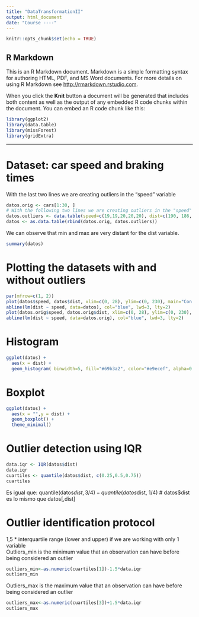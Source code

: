 ---
title: "DataTransformationII"
output: html_document
date: "Course ----"
---

```{r setup, include=FALSE}
knitr::opts_chunk$set(echo = TRUE)
```

## R Markdown

This is an R Markdown document. Markdown is a simple formatting syntax for authoring HTML, PDF, and MS Word documents. For more details on using R Markdown see <http://rmarkdown.rstudio.com>.

When you click the **Knit** button a document will be generated that includes both content as well as the output of any embedded R code chunks within the document. You can embed an R code chunk like this:

```{r}
library(ggplot2)
library(data.table)
library(missForest)
library(gridExtra)
```

---
# Dataset: car speed and braking times
With the last two lines we are creating outliers in the "speed" variable
```{r}
datos.orig <- cars[1:30, ]
# With the following two lines we are creating outliers in the "speed" variable
datos.outliers <- data.table(speed=c(19,19,20,20,20), dist=c(190, 186, 210, 220, 218))
datos <- as.data.table(rbind(datos.orig, datos.outliers))
```
We can observe that min and max are very distant for the dist variable.
```{r}
summary(datos)
```
# Plotting the datasets with and without outliers
```{r}
par(mfrow=c(1, 2))
plot(datos$speed, datos$dist, xlim=c(0, 28), ylim=c(0, 230), main="Con outliers", xlab="velocidad", ylab="distancia", pch="*", col="red", cex=2)
abline(lm(dist ~ speed, data=datos), col="blue", lwd=3, lty=2)
plot(datos.orig$speed, datos.orig$dist, xlim=c(0, 28), ylim=c(0, 230), main="Sin outliers", xlab="velocidad", ylab="distancia", pch="*", col="red", cex=2)
abline(lm(dist ~ speed, data=datos.orig), col="blue", lwd=3, lty=2)
```
# Histogram

```{r}
ggplot(datos) +
  aes(x = dist) +
  geom_histogram( binwidth=5, fill="#69b3a2", color="#e9ecef", alpha=0.9) 
```

# Boxplot

```{r}
ggplot(datos) +
  aes(x = "",y = dist) +
  geom_boxplot() +
  theme_minimal()
```

# Outlier detection using IQR

```{r}
data.iqr <- IQR(datos$dist) 
data.iqr
cuartiles <- quantile(datos$dist, c(0.25,0.5,0.75))
cuartiles
```
Es igual que: quantile(datos$dist, 3/4)-quantile(datos$dist, 1/4) # datos$dist es lo mismo que datos[,dist]

# Outlier identification protocol
1,5 * interquartile range (lower and upper) if we are working with only 1 variable  
Outliers_min is the minimum value that an observation can have before being considered an outlier
```{r}
outliers_min<-as.numeric(cuartiles[1])-1.5*data.iqr
outliers_min
```

Outliers_max is the maximum value that an observation can have before being considered an outlier
```{r}
outliers_max<-as.numeric(cuartiles[3])+1.5*data.iqr
outliers_max
```
